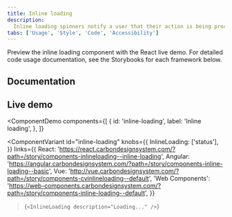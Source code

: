 ```yaml
---
title: Inline loading
description:
  Inline loading spinners notify a user that their action is being processed.
tabs: ['Usage', 'Style', 'Code', 'Accessibility']
---
```


<PageDescription>

Preview the inline loading component with the React live demo. For detailed code
usage documentation, see the Storybooks for each framework below.

</PageDescription>

## Documentation

<Row className="resource-card-group">
<Column colLg={4} colMd={4} noGutterSm>
  <ResourceCard
    subTitle="React"
    href="https://react.carbondesignsystem.com/?path=/story/components-inlineloading--inline-loading"
    >

<MdxIcon name="react" />

  </ResourceCard>
</Column>
<Column colLg={4} colMd={4} noGutterSm>
  <ResourceCard
      subTitle="Angular (Community)"
      href="https://angular.carbondesignsystem.com/?path=/story/components-inline-loading--basic"
      >

<MdxIcon name="angular" />

  </ResourceCard>
</Column>
<Column colLg={4} colMd={4} noGutterSm>
  <ResourceCard
      subTitle="Vue (Community)"
      href="http://vue.carbondesignsystem.com/?path=/story/components-cvinlineloading--default"
      >

<MdxIcon name="vue" />

  </ResourceCard>
</Column>
<Column colLg={4} colMd={4} noGutterSm>
  <ResourceCard
      subTitle="Web Components (Community)"
      href="https://web-components.carbondesignsystem.com/?path=/story/components-inline-loading--default"
      >

<MdxIcon name="webcomponents" />

  </ResourceCard>
</Column>
</Row>

## Live demo

<ComponentDemo
  components={[
    {
      id: 'inline-loading',
      label: 'Inline loading',
    },
  ]}
>
  <ComponentVariant
    id="inline-loading"
    knobs={{
      InlineLoading: ['status'],
    }}
    links={{
      React:
        'https://react.carbondesignsystem.com/?path=/story/components-inlineloading--inline-loading',
      Angular:
        'https://angular.carbondesignsystem.com/?path=/story/components-inline-loading--basic',
      Vue: 'http://vue.carbondesignsystem.com/?path=/story/components-cvinlineloading--default',
      'Web Components':
        'https://web-components.carbondesignsystem.com/?path=/story/components-inline-loading--default',
    }}
  >{`
    <InlineLoading description="Loading..." />
  `}</ComponentVariant>
</ComponentDemo>
